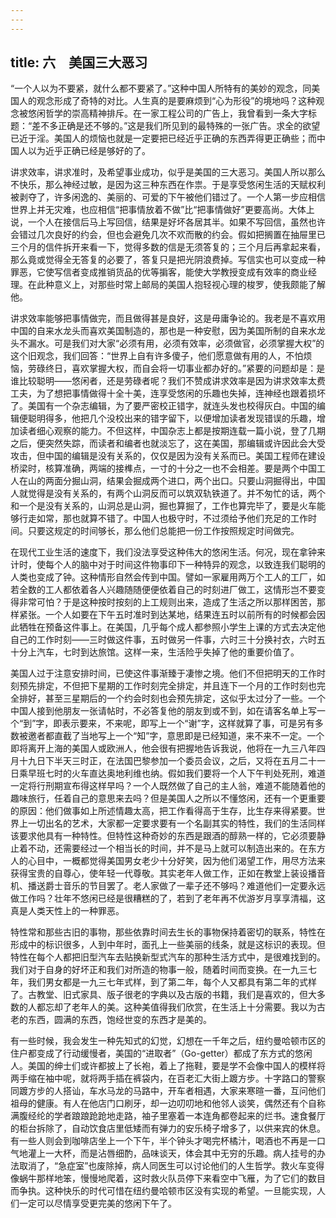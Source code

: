 ```yaml
---
---
---
```

title: 六　美国三大恶习
---




“一个人以为不要紧，就什么都不要紧了。”这种中国人所特有的美妙的观念，同美国人的观念形成了奇特的对比。人生真的是要麻烦到“心为形役”的境地吗？这种观念被悠闲哲学的崇高精神排斥。在一家工程公司的广告上，我曾看到一条大字标题：“差不多正确是还不够的。”这是我们所见到的最特殊的一张广告。求全的欲望已近于淫。美国人的烦恼也就是一定要把已经近乎正确的东西弄得更正确些；而中国人以为近乎正确已经是够好的了。

讲求效率，讲求准时，及希望事业成功，似乎是美国的三大恶习。美国人所以那么不快乐，那么神经过敏，是因为这三种东西在作祟。于是享受悠闲生活的天赋权利被剥夺了，许多闲逸的、美丽的、可爱的下午被他们错过了。一个人第一步应相信世界上并无灾难，也应相信“把事情放着不做”比“把事情做好”更要高尚。大体上说，一个人在接信后马上写回信，结果是好坏各居其半。如果不写回信，虽然也许会错过几次良好的约会，但也会避免几次不欢而散的约会。假如把搁置在抽屉里已三个月的信件拆开来看一下，觉得多数的信是无须答复的；三个月后再拿起来看，那么竟或觉得全无答复的必要了，答复只是把光阴浪费掉。写信实也可以变成一种罪恶，它使写信者变成推销货品的优等掮客，能使大学教授变成有效率的商业经理。在此种意义上，对那些时常上邮局的美国人抱轻视心理的梭罗，使我颇能了解他。

讲求效率能够把事情做完，而且做得甚是良好，这是毋庸争论的。我老是不喜欢用中国的自来水龙头而喜欢美国制造的，那也是一种安慰，因为美国所制的自来水龙头不漏水。可是我们对大家“必须有用，必须有效率，必须做官，必须掌握大权”的这个旧观念，我们回答：“世界上自有许多傻子，他们愿意做有用的人，不怕烦恼，劳碌终日，喜欢掌握大权，而自会将一切事业都办好的。”紧要的问题却是：是谁比较聪明——悠闲者，还是劳碌者呢？我们不赞成讲求效率是因为讲求效率太费工夫，为了想把事情做得十全十美，连享受悠闲的乐趣也失掉，连神经也跟着损坏了。美国有一个杂志编辑，为了要严密校正错字，就连头发也校得灰白。中国的编辑便聪明得多，他把几个没校出来的错字留下，以便增加读者发现错误的乐趣，增加读者细心观察的能力。不但这样，中国杂志上都是按期连载一篇小说，登了几期之后，便突然失踪，而读者和编者也就淡忘了，这在美国，那编辑或许因此会大受攻击，但中国的编辑是没有关系的，仅仅是因为没有关系而已。美国工程师在建设桥梁时，核算准确，两端的接榫点，一寸的十分之一也不会相差。要是两个中国工人在山的两面分掘山洞，结果会掘成两个进口，两个出口。只要山洞掘得出，中国人就觉得是没有关系的，有两个山洞反而可以筑双轨铁道了。并不匆忙的话，两个和一个是没有关系的，山洞总是山洞，掘也算掘了，工作也算完毕了，要是火车能够行走如常，那也就算不错了。中国人也极守时，不过须给予他们充足的工作时间。只要这规定的时间够长，那么他们总能把一份工作按照规定时间做完。

在现代工业生活的速度下，我们没法享受这种伟大的悠闲生活。何况，现在拿钟来计时，使每个人的脑中对于时间这件物事印下一种特异的观念，以致连我们聪明的人类也变成了钟。这种情形自然会传到中国。譬如一家雇用两万个工人的工厂，如若全数的工人都依着各人兴趣随随便便依着自己的时刻进厂做工，这情形岂不要变得非常可怕？于是这种按时按刻的上工规则出来，造成了生活之所以那样困苦，那样紧张。一个人如要在下午五时准时到达某地，结果连五时以前所有的时候都会因此牺牲在预备这件事上。在美国，几乎每个成人都参照小学生上课的方式去决定他自己的工作时刻——三时做这件事，五时做另一件事，六时三十分换衬衣，六时五十分上汽车，七时到达旅馆。这样一来，生活险乎失掉了他的重要价值了。

美国人过于注意安排时间，已使这件事渐臻于凄惨之境。他们不但把明天的工作时刻预先排定，不但把下星期的工作时刻完全排定，并且连下一个月的工作时刻也完全排好，甚至三星期后的一个约会时刻也会预先排定，这似乎太过分了一些。一个中国人接到他朋友一张请帖时，不必答复他的朋友到或不到，如在请客名单上写一个“到”字，即表示要来，不来呢，即写上一个“谢”字，这样就算了事，可是另有多数被邀者都直截了当地写上一个“知”字，意思即是已经知道，来不来不一定。一个即将离开上海的美国人或欧洲人，他会很有把握地告诉我说，他将在一九三八年四月十九日下半天三时正，在法国巴黎参加一个委员会议，之后，又将在五月二十一日乘早班七时的火车直达奥地利维也纳。假如我们要将一个人下午判处死刑，难道一定将行刑期宣布得这样早吗？一个人既然做了自己的主人翁，难道不能随着他的趣味旅行，任着自己的意思来去吗？但是美国人之所以不懂悠闲，还有一个更重要的原因：他们做事如上所述情趣太高，把工作看得高于生存，比生存来得紧要。世界上一切出名的艺术，大家都一定要求要有一个名副其实的特性，我们的生活同样该要求他具有一种特性。但特性这种奇妙的东西是跟酒的醇熟一样的，它必须要静止着不动，还需要经过一个相当长的时间，并不是马上就可以制造出来的。在东方人的心目中，一概都觉得美国男女老少十分好笑，因为他们渴望工作，用尽方法来获得宝贵的自尊心，使年轻一代尊敬。其实老年人做工作，正如在教堂上装设播音机、播送爵士音乐的节目罢了。老人家做了一辈子还不够吗？难道他们一定要永远做工作吗？壮年不悠闲已经是很糟糕的了，若到了老年再不优游岁月享享清福，这真是人类天性上的一种罪恶。

特性常和那些古旧的事物，那些依靠时间去生长的事物保持着密切的联系，特性在形成中的标识很多，人到中年时，面孔上一些美丽的线条，就是这标识的表现。但特性在每个人都把旧型汽车去贴换新型式汽车的那种生活方式中，是很难找到的。我们对于自身的好坏正和我们对所造的物事一般，随着时间而变换。在一九三七年，我们男女都是一九三七年式样，到了第二年，每个人又都具有第二年的式样了。古教堂、旧式家具、版子很老的字典以及古版的书籍，我们是喜欢的，但大多数的人都忘却了老年人的美。这种美值得我们欣赏，在生活上十分需要。我以为古老的东西，圆满的东西，饱经世变的东西才是美的。

有一些时候，我会发生一种先知式的幻觉，幻想在一千年之后，纽约曼哈顿市区的住户都变成了行动缓慢者，美国的“进取者”（Go-getter）都成了东方式的悠闲人。美国的绅士们或许都披上了长袍，着上了拖鞋，要是学不会像中国人的模样将两手缩在袖中呢，就将两手插在裤袋内，在百老汇大街上踱方步。十字路口的警察同踱方步的人搭讪，车水马龙的马路中，开车者相遇，大家来寒暄一番，互问他们祖母的健康。有人在他店门口刷牙，却一边叨叨地和他邻人谈笑，偶然还有个自称满腹经纶的学者踉踉跄跄地走路，袖子里塞着一本连角都卷起来的烂书。速食餐厅的柜台拆除了，自动饮食店里低矮而有弹力的安乐椅子增多了，以供来宾的休息。有一些人则会到咖啡店坐上一个下午，半个钟头才喝完杯橘汁，喝酒也不再是一口气地灌上一大杯，而是沾唇细酌，品味谈天，体会其中无穷的乐趣。病人挂号的办法取消了，“急症室”也废除掉，病人同医生可以讨论他们的人生哲学。救火车变得像蜗牛那样地笨，慢慢地爬着，这时救火队员停下来看空中飞雁，为了它们的数目而争执。这种快乐的时代可惜在纽约曼哈顿市区没有实现的希望。一旦能实现，人们一定可以尽情享受更完美的悠闲下午了。